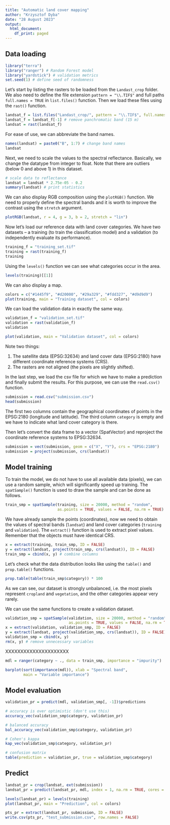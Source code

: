 ```yaml
---
title: "Automatic land cover mapping"
author: "Krzysztof Dyba"
date: "28 August 2023"
output:
  html_document:
    df_print: paged
---
```


## Data loading

```r
library("terra")
library("ranger") # Random Forest model
library("yardstick") # validation metrics
set.seed(1) # define seed of randomness
```

Let's start by listing the rasters to be loaded from the `Landast_crop` folder.
We also need to define the file extension `pattern = "\\.TIF$"` and full paths
`full.names = TRUE` in `list.files()` function. Then we load these files using
the `rast()` function.

```r
landsat_f = list.files("Landast_crop/", pattern = "\\.TIF$", full.names = TRUE)
landsat_f = landsat_f[-1] # remove panchromatic band (15 m)
landsat = rast(landsat_f)
```

For ease of use, we can abbreviate the band names.

```r
names(landsat) = paste0("B", 1:7) # change band names
landsat
```

Next, we need to scale the values to the spectral reflectance. Basically,
we change the datatype from integer to float. Note that there are outliers
(below 0 and above 1) in this dataset.

```r
# scale data to reflectance
landsat = landsat * 2.75e-05 - 0.2
summary(landsat) # print statistics
```

We can also display RGB composition using the `plotRGB()` function. We need to
properly define the spectral bands and it is worth to improve the contrast
using the `stretch` argument.

```r
plotRGB(landsat, r = 4, g = 3, b = 2, stretch = "lin")
```

Now let's load our reference data with land cover categories. We have two
datasets -- a training (to train the classification model) and a validation
(to independently evaluate its performance).

```r
training_f = "training_set.tif"
training = rast(training_f)
training
```

Using the `levels()` function we can see what categories occur in the area.

```r
levels(training)[[1]]
```

We can also display a map.

```r
colors = c("#1445f9", "#d20000", "#29a329", "#fdd327", "#d9d9d9")
plot(training, main = "Training dataset", col = colors)
```

We can load the validation data in exactly the same way.

```r
validation_f = "validation_set.tif"
validation = rast(validation_f)
validation
```

```r
plot(validation, main = "Validation dataset", col = colors)
```

Note two things:

1. The satellite data (EPSG:32634) and land cover data (EPSG:2180) have
different coordinate reference systems (CRS).
2. The rasters are not aligned (the pixels are slightly shifted).

In the last step, we load the csv file for which we have to make a prediction
and finally submit the results. For this purpose, we can use the `read.csv()`
function.

```r
submission = read.csv("submission.csv")
head(submission)
```

The first two columns contain the geographical coordinates of points in the
EPSG:2180 (longitude and latitude). The third column `category` is empty and
we have to indicate what land cover category is there.

Then let's convert the data frame to a vector (SpatVector) and reproject
the coordinate reference systems to EPSG:32634.

```r
submission = vect(submission, geom = c("X", "Y"), crs = "EPSG:2180")
submission = project(submission, crs(landsat))
```

## Model training

To train the model, we do not have to use all available data (pixels), we can
use a random sample, which will significantly speed up training.
The `spatSample()` function is used to draw the sample and can be done as follows.

```r
train_smp = spatSample(training, size = 20000, method = "random",
                       as.points = TRUE, values = FALSE, na.rm = TRUE)
```

We have already sample the points (coordinates), now we need to obtain the
values of spectral bands (`landsat`) and land cover categories (`training`
and `validation`). The `extract()` function is used to extract pixel values.
Remember that the objects must have identical CRS.

```r
x = extract(training, train_smp, ID = FALSE)
y = extract(landsat, project(train_smp, crs(landsat)), ID = FALSE)
train_smp = cbind(x, y) # combine columns
```

Let's check what the data distribution looks like using the `table()` and 
`prop.table()` functions.

```r
prop.table(table(train_smp$category)) * 100
```

As we can see, our dataset is strongly unbalanced, i.e. the most pixels
represent `cropland` and `vegetation`, and the other categories appear very
rarely.

We can use the same functions to create a validation dataset.

```r
validation_smp = spatSample(validation, size = 20000, method = "random",
                            as.points = TRUE, values = FALSE, na.rm = TRUE)
x = extract(validation, validation_smp, ID = FALSE)
y = extract(landsat, project(validation_smp, crs(landsat)), ID = FALSE)
validation_smp = cbind(x, y)
rm(x, y) # remove unnecessary variables
```

XXXXXXXXXXXXXXXXXXXXX

```r
mdl = ranger(category ~ ., data = train_smp, importance = "impurity")
```

```r
barplot(sort(importance(mdl)), xlab = "Spectral band",
        main = "Variable importance")
```

## Model evaluation

```r
validation_pr = predict(mdl, validation_smp[, -1])$predictions

# accuracy is over optimistic (don't use this)
accuracy_vec(validation_smp$category, validation_pr)

# balanced accuracy
bal_accuracy_vec(validation_smp$category, validation_pr)

# Cohen's kappa
kap_vec(validation_smp$category, validation_pr)
```

```r
# confusion matrix
table(prediction = validation_pr, true = validation_smp$category)
```

## Predict

```r
landsat_pr = crop(landsat, ext(submission))
landsat_pr = predict(landsat_pr, mdl, index = 1, na.rm = TRUE, cores = 1)
```

```r
levels(landsat_pr) = levels(training)
plot(landsat_pr, main = "Prediction", col = colors)
```

```r
pts_pr = extract(landsat_pr, submission, ID = FALSE)
write.csv(pts_pr, "test_submission.csv", row.names = FALSE)
```
